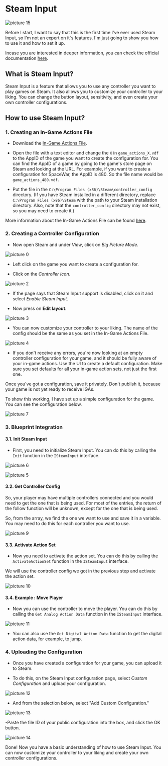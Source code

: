# Steam Input

![picture 15](../../images/639dc8bc56c592aba54b96dc7ae68b35298999d92d4a24dfce86dc1511f440c0.png)  


Before I start, I want to say that this is the first time I've ever used Steam Input, so I'm not an expert on it`s features. I'm just going to show you how to use it and how to set it up.

Incase you are interested in deeper information, you can check the official documentation [here](https://partner.steamgames.com/doc/features/steam_controller/getting_started_for_devs).

## What is Steam Input?

Steam Input is a feature that allows you to use any controller you want to play games on Steam. It also allows you to customize your controller to your liking. You can change the button layout, sensitivity, and even create your own controller configurations.

## How to use Steam Input?

### 1. Creating an In-Game Actions File

- Download the [In-Game Actions File](https://steamcdn-a.akamaihd.net/steam/partner/controller/game_actions_X.vdf). 

- Open the file with a text editor and change the `X` in `game_actions_X.vdf` to the AppID of the game you want to create the configuration for. You can find the AppID of a game by going to the game's store page on Steam and looking at the URL.
    For example, if you want to create a configuration for SpaceWar, the AppID is 480. So the file name would be `game_actions_480.vdf`.

- Put the file in the `C:\Program Files (x86)\Steam\controller_config` directory. (If you have Steam installed in a different directory, replace `C:\Program Files (x86)\Steam` with the path to your Steam installation directory. Also, note that the `controller_config` directory may not exist, so you may need to create it.)


More information about the In-Game Actions File can be found [here](https://partner.steamgames.com/doc/features/steam_controller/iga_file).

### 2. Creating a Controller Configuration

- Now open Steam and under *View*, click on *Big Picture Mode*.

![picture 0](../../images/943dc107aa054a306da9d76a10ed5cd35f58d68bdd98dafef1a6965a688d645c.png)  


- Left click on the game you want to create a configuration for.

- Click on the *Controller Icon*.

![picture 2](../../images/67b52001157170e091cdb141d94532043af58158ad1d851a487f7ea0a4a87c0c.png)  

- If the page says that Steam Input support is disabled, click on it and select *Enable Steam Input*.

- Now press on **Edit layout**.

![picture 3](../../images/b339bcb5491cd3313bbca06f8ce55887230afcdffaee0c465fe70f525ca43ec0.png)  

- You can now customize your controller to your liking. The name of the config should be the same as you set in the In-Game Actions File.

![picture 4](../../images/8667163398a71d15dca14e404dfbd4752dc5190f5eee6382ee913c6e9e43ebe6.png)  

- If you don't receive any errors, you're now looking at an empty controller configuration for your game, and it should be fully aware of your in-game actions. Use the UI to create a default configuration. Make sure you set defaults for all your in-game action sets, not just the first one.

Once you've got a configuration, save it privately. Don't publish it, because your game is not yet ready to receive IGAs.

To show this working, I have set up a simple configuration for the game. You can see the configuration below.

![picture 7](../../images/83d419fd577ab798b5fde4738d75d36f570897c96523935df88baf846a28c4f0.png)  

### 3. Blueprint Integration

#### 3.1. Init Steam Input

- First, you need to initialize Steam Input. You can do this by calling the `Init` function in the `ISteamInput` interface.

![picture 6](../../images/f9d05c50d68d7920edfccf1117d2498c52cbe649abd802fac39b7cd9840cc5e1.png)  

![picture 5](../../images/eb098fc5643ac879776af4e7a1c2b5cbebd6acd59ee911fb9126ce82dd20d4d6.png)  

#### 3.2. Get Controller Config

So, your player may have multiple controllers connected and you would need to get the one that is being used. For most of the entries, the return of the follow function will be unknown, except for the one that is being used.

So, from the array, we find the one we want to use and save it in a variable. You may need to do this for each controller you want to use.

![picture 9](../../images/445a54399ecabc19a39b0c517b75384bd5a310d5dde09671e824eb736654a4e2.png)  

#### 3.3. Activate Action Set

- Now you need to activate the action set. You can do this by calling the `ActivateActionSet` function in the `ISteamInput` interface.

We will use the controller config we got in the previous step and activate the action set.

![picture 10](../../images/423ce79db8b42b6d6b51371848c79ab7eb074d274318d7ab0d8b482328cdf060.png)  

#### 3.4. Example : Move Player

- Now you can use the controller to move the player. You can do this by calling the `Get Analog Action Data` function in the `ISteamInput` interface.

![picture 11](../../images/10990f99857a6c2b94a24a5328a5d78b8aeb48cd422161c639b7d73eb25bff74.png)  

- You can also use the `Get Digital Action Data` function to get the digital action data, for example, to jump.

### 4. Uploading the Configuration

- Once you have created a configuration for your game, you can upload it to Steam. 

- To do this, on the Steam Input configuration page, select *Custom Configuration* and upload your configuration.

![picture 12](../../images/6517f7e246b0ec15788683d8d78bd734579bb559b0c088e4d52659de9977e224.png)  

- And from the selection below, select "Add Custom Configuration."

![picture 13](../../images/435e39285af679a134d7439a1ae998c14477d241d71cae3c11d653e89c907264.png)  

-Paste the file ID of your public configuration into the box, and click the OK button.

![picture 14](../../images/bd79823f726357e25f24e969da49a657465966d531adc4cb288caba36c65897b.png)  


Done! Now you have a basic understanding of how to use Steam Input. You can now customize your controller to your liking and create your own controller configurations. 